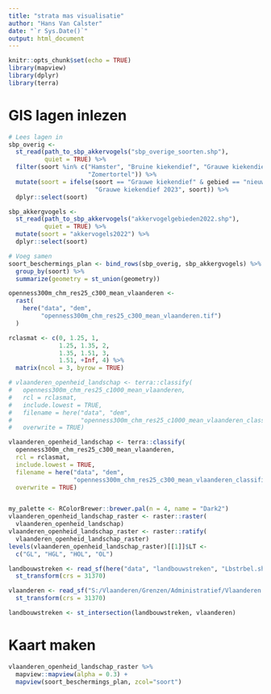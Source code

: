 ```yaml
---
title: "strata mas visualisatie"
author: "Hans Van Calster"
date: "`r Sys.Date()`"
output: html_document
---
```


```r
knitr::opts_chunk$set(echo = TRUE)
library(mapview)
library(dplyr)
library(terra)
```

# GIS lagen inlezen

```r
# Lees lagen in
sbp_overig <- 
  st_read(path_to_sbp_akkervogels("sbp_overige_soorten.shp"), 
          quiet = TRUE) %>%
  filter(soort %in% c("Hamster", "Bruine kiekendief", "Grauwe kiekendief", 
                      "Zomertortel")) %>%
  mutate(soort = ifelse(soort == "Grauwe kiekendief" & gebied == "nieuw 2023", 
                        "Grauwe kiekendief 2023", soort)) %>%
  dplyr::select(soort)

sbp_akkergvogels <- 
  st_read(path_to_sbp_akkervogels("akkervogelgebieden2022.shp"),
          quiet = TRUE) %>%
  mutate(soort = "akkervogels2022") %>%
  dplyr::select(soort)

# Voeg samen
soort_beschermings_plan <- bind_rows(sbp_overig, sbp_akkergvogels) %>%
  group_by(soort) %>% 
  summarize(geometry = st_union(geometry))
```


```r
openness300m_chm_res25_c300_mean_vlaanderen <-
  rast(
    here("data", "dem",
         "openness300m_chm_res25_c300_mean_vlaanderen.tif")
  )

rclasmat <- c(0, 1.25, 1,
              1.25, 1.35, 2,
              1.35, 1.51, 3,
              1.51, +Inf, 4) %>%
  matrix(ncol = 3, byrow = TRUE)

# vlaanderen_openheid_landschap <- terra::classify(
#   openness300m_chm_res25_c1000_mean_vlaanderen,
#   rcl = rclasmat,
#   include.lowest = TRUE,
#   filename = here("data", "dem",
#                   "openness300m_chm_res25_c1000_mean_vlaanderen_classified.tif"),
#   overwrite = TRUE)

vlaanderen_openheid_landschap <- terra::classify(
  openness300m_chm_res25_c300_mean_vlaanderen,
  rcl = rclasmat,
  include.lowest = TRUE,
  filename = here("data", "dem",
                  "openness300m_chm_res25_c300_mean_vlaanderen_classified.tif"),
  overwrite = TRUE)


my_palette <- RColorBrewer::brewer.pal(n = 4, name = "Dark2")
vlaanderen_openheid_landschap_raster <- raster::raster(
  vlaanderen_openheid_landschap)
vlaanderen_openheid_landschap_raster <- raster::ratify(
  vlaanderen_openheid_landschap_raster)
levels(vlaanderen_openheid_landschap_raster)[[1]]$LT <-
  c("GL", "HGL", "HOL", "OL")


```

```r
landbouwstreken <- read_sf(here("data", "landbouwstreken", "Lbstrbel.shp")) %>%
  st_transform(crs = 31370)

vlaanderen <- read_sf("S:/Vlaanderen/Grenzen/Administratief/Vlaanderen.shp") %>%
  st_transform(crs = 31370)

landbouwstreken <- st_intersection(landbouwstreken, vlaanderen)
```


# Kaart maken

```r
vlaanderen_openheid_landschap_raster %>%
  mapview::mapview(alpha = 0.3) +
  mapview(soort_beschermings_plan, zcol="soort")


```

